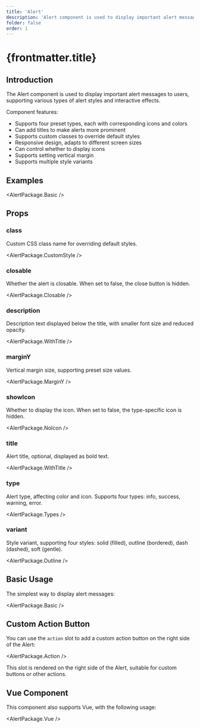 ```yaml
---
title: 'Alert'
description: 'Alert component is used to display important alert messages to users, supporting various types of alert styles and interactive effects'
folder: false
order: 1
---
```



# {frontmatter.title}

## Introduction

The Alert component is used to display important alert messages to users, supporting various types of alert styles and interactive effects.

Component features:

- Supports four preset types, each with corresponding icons and colors
- Can add titles to make alerts more prominent
- Supports custom classes to override default styles
- Responsive design, adapts to different screen sizes
- Can control whether to display icons
- Supports setting vertical margin
- Supports multiple style variants

## Examples

<AlertPackage.Basic />

## Props

### class

Custom CSS class name for overriding default styles.

<AlertPackage.CustomStyle />

### closable

Whether the alert is closable. When set to false, the close button is hidden.

<AlertPackage.Closable />

### description

Description text displayed below the title, with smaller font size and reduced opacity.

<AlertPackage.WithTitle />

### marginY

Vertical margin size, supporting preset size values.

<AlertPackage.MarginY />

### showIcon

Whether to display the icon. When set to false, the type-specific icon is hidden.

<AlertPackage.NoIcon />

### title

Alert title, optional, displayed as bold text.

<AlertPackage.WithTitle />

### type

Alert type, affecting color and icon. Supports four types: info, success, warning, error.

<AlertPackage.Types />

### variant

Style variant, supporting four styles: solid (filled), outline (bordered), dash (dashed), soft (gentle).

<AlertPackage.Outline />

## Basic Usage

The simplest way to display alert messages:

<AlertPackage.Basic />

## Custom Action Button

You can use the `action` slot to add a custom action button on the right side of the Alert:

<AlertPackage.Action />

This slot is rendered on the right side of the Alert, suitable for custom buttons or other actions.

## Vue Component

This component also supports Vue, with the following usage:

<AlertPackage.Vue />
